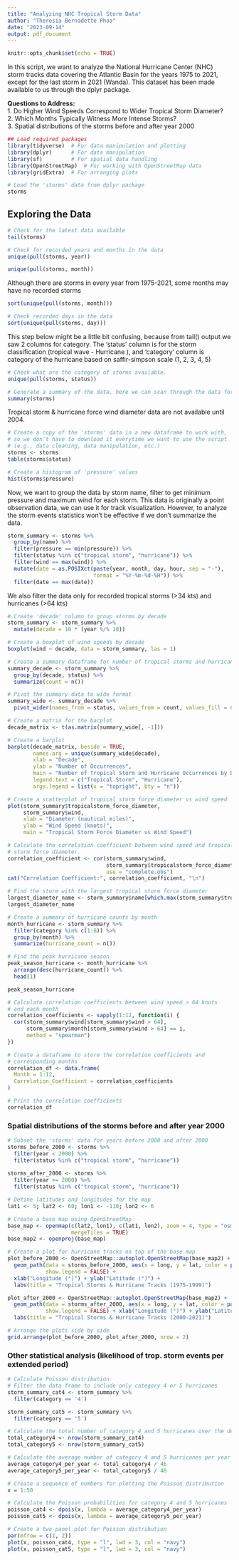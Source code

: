 ```yaml
---
title: "Analyzing NHC Tropical Storm Data"
author: "Theresia Bernadette Phoa"
date: "2023-09-14"
output: pdf_document
---
```


```r
knitr::opts_chunk$set(echo = TRUE)
```
In this script, we want to analyze the National Hurricane Center (NHC) storm tracks data covering the Atlantic Basin for the years 1975 to 2021, except for the last storm in 2021 (Wanda). This dataset has been made available to us through the dplyr package.

**Questions to Address:**  
1. Do Higher Wind Speeds Correspond to Wider Tropical Storm Diameter?  
2. Which Months Typically Witness More Intense Storms?  
3. Spatial distributions of the storms before and after year 2000  

```r
## Load required packages
library(tidyverse)  # For data manipulation and plotting
library(dplyr)      # For data manipulation
library(sf)         # For spatial data handling
library(OpenStreetMap)  # For working with OpenStreetMap data
library(gridExtra)  # For arranging plots

# Load the 'storms' data from dplyr package
storms
```

## Exploring the Data
```r
# Check for the latest data available
tail(storms)
```


```r
# Check for recorded years and months in the data
unique(pull(storms, year))
```
```r
unique(pull(storms, month))
```
Although there are storms in every year from 1975-2021, some months may have no recorded storms
```r
sort(unique(pull(storms, month)))  
```
```r
# Check recorded days in the data
sort(unique(pull(storms, day)))
```
This step below might be a little bit confusing, because from tail() output we saw 2 columns for category. The 'status' column is for the storm classification (tropical wave - Hurricane ), and 'category' column is category of the hurricane based on saffir-simpson scale (1, 2, 3, 4, 5)
```r
# Check what are the category of storms available.
unique(pull(storms, status))
```
```r
# Generate a summary of the data, here we can scan through the data for any NAs
summary(storms)
```
Tropical storm & hurricane force wind diameter data are not available until 2004.
```r
# Create a copy of the 'storms' data in a new dataframe to work with, 
# so we don't have to download it everytime we want to use the script 
# (e.g., data cleaning, data manipulation, etc.)
storms <- storms
table(storms$status)
```
```r
# Create a histogram of 'pressure' values
hist(storms$pressure)

```


Now, we want to group the data by storm name, filter to get minimum pressure and maximum wind for each storm. This data is originally a point observation data, we can use it for track visualization. However, to analyze the storm events statistics won't be effective if we don't summarize the data.
```r
storm_summary <- storms %>%
  group_by(name) %>%
  filter(pressure == min(pressure)) %>%
  filter(status %in% c("tropical storm", "hurricane")) %>%
  filter(wind == max(wind)) %>%
  mutate(date = as.POSIXct(paste(year, month, day, hour, sep = "-"), 
                           format = "%Y-%m-%d-%H")) %>%
  filter(date == max(date))
```
We also filter the data only for recorded tropical storms (>34 kts) and hurricanes (>64 kts)
```r
# Create 'decade' column to group storms by decade
storm_summary <- storm_summary %>%
  mutate(decade = 10 * (year %/% 10))
```
```r
# Create a boxplot of wind speeds by decade
boxplot(wind ~ decade, data = storm_summary, las = 1)
```
```r
# Create a summary dataframe for number of tropical storms and hurricanes by decade
summary_decade <- storm_summary %>%
  group_by(decade, status) %>%
  summarize(count = n())

# Pivot the summary data to wide format
summary_wide <- summary_decade %>%
  pivot_wider(names_from = status, values_from = count, values_fill = 0)

# Create a matrix for the barplot
decade_matrix <- t(as.matrix(summary_wide[, -1]))
```
```r
# Create a barplot
barplot(decade_matrix, beside = TRUE, 
        names.arg = unique(summary_wide$decade),
        xlab = "Decade",
        ylab = "Number of Occurrences",
        main = "Number of Tropical Storm and Hurricane Occurrences by Decade",
        legend.text = c("Tropical Storm", "Hurricane"),
        args.legend = list(x = "topright", bty = "n"))

# Create a scatterplot of tropical storm force diameter vs wind speed
plot(storm_summary$tropicalstorm_force_diameter,
     storm_summary$wind,
     xlab = "Diameter (nautical miles)",
     ylab = "Wind Speed (knots)",
     main = "Tropical Storm Force Diameter vs Wind Speed")
```
```r
# Calculate the correlation coefficient between wind speed and tropical 
# storm force diameter.
correlation_coefficient <- cor(storm_summary$wind, 
                               storm_summary$tropicalstorm_force_diameter, 
                               use = "complete.obs")
cat("Correlation Coefficient:", correlation_coefficient, "\n")
```
```r
# Find the storm with the largest tropical storm force diameter
largest_diameter_name <- storm_summary$name[which.max(storm_summary$tropicalstorm_force_diameter)]
largest_diameter_name
```
```r
# Create a summary of hurricane counts by month
month_hurricane <- storm_summary %>%
  filter(category %in% c(1:6)) %>%
  group_by(month) %>%
  summarize(hurricane_count = n())

# Find the peak hurricane season
peak_season_hurricane <- month_hurricane %>%
  arrange(desc(hurricane_count)) %>%
  head(1)

peak_season_hurricane
```
```r
# Calculate correlation coefficients between wind speed > 64 knots 
# and each month
correlation_coefficients <- sapply(1:12, function(i) {
  cor(storm_summary$wind[storm_summary$wind > 64],
      storm_summary$month[storm_summary$wind > 64] == i,
      method = "spearman")
})

# Create a dataframe to store the correlation coefficients and 
# corresponding months
correlation_df <- data.frame(
  Month = 1:12,
  Correlation_Coefficient = correlation_coefficients
)

# Print the correlation coefficients
correlation_df
```
### Spatial distributions of the storms before and after year 2000
```r
# Subset the 'storms' data for years before 2000 and after 2000
storms_before_2000 <- storms %>% 
  filter(year < 2000) %>%
  filter(status %in% c("tropical storm", "hurricane"))
  
storms_after_2000 <- storms %>% 
  filter(year >= 2000) %>%
  filter(status %in% c("tropical storm", "hurricane"))

# Define latitudes and longitudes for the map
lat1 <- 5; lat2 <- 60; lon1 <- -110; lon2 <- 6

# Create a base map using OpenStreetMap
base_map <- openmap(c(lat2, lon1), c(lat1, lon2), zoom = 4, type = "osm", 
                    mergeTiles = TRUE)
base_map2 <- openproj(base_map)

# Create a plot for hurricane tracks on top of the base map
plot_before_2000 <- OpenStreetMap::autoplot.OpenStreetMap(base_map2) +
  geom_path(data = storms_before_2000, aes(x = long, y = lat, color = paste(year, name)),
            show.legend = FALSE) +
  xlab("Longitude (°)") + ylab("Latitude (°)") +
  labs(title = "Tropical Storms & Hurricane Tracks (1975-1999)")

plot_after_2000 <- OpenStreetMap::autoplot.OpenStreetMap(base_map2) +
  geom_path(data = storms_after_2000, aes(x = long, y = lat, color = paste(year, name)),
            show.legend = FALSE) + xlab("Longitude (°)") + ylab("Latitude (°)") +
  labs(title = "Tropical Storms & Hurricane Tracks (2000-2021)")

# Arrange the plots side by side
grid.arrange(plot_before_2000, plot_after_2000, nrow = 2)
```

### Other statistical analysis (likelihood of trop. storm events per extended period)
```r
# Calculate Poisson distribution
# Filter the data frame to include only category 4 or 5 hurricanes
storm_summary_cat4 <- storm_summary %>%
  filter(category == '4')

storm_summary_cat5 <- storm_summary %>%
  filter(category == '5')

# Calculate the total number of category 4 and 5 hurricanes over the decade
total_category4 <- nrow(storm_summary_cat4)
total_category5 <- nrow(storm_summary_cat5)

# Calculate the average number of category 4 and 5 hurricanes per year
average_category4_per_year <- total_category4 / 46
average_category5_per_year <- total_category5 / 46

# Create a sequence of numbers for plotting the Poisson distribution
x = 1:50

# Calculate the Poisson probabilities for category 4 and 5 hurricanes
poisson_cat4 <- dpois(x, lambda = average_category4_per_year)
poisson_cat5 <- dpois(x, lambda = average_category5_per_year)

# Create a two-panel plot for Poisson distribution
par(mfrow = c(1, 2)) 
plot(x, poisson_cat4, type = "l", lwd = 3, col = "navy")
plot(x, poisson_cat5, type = "l", lwd = 3, col = "navy")
```

